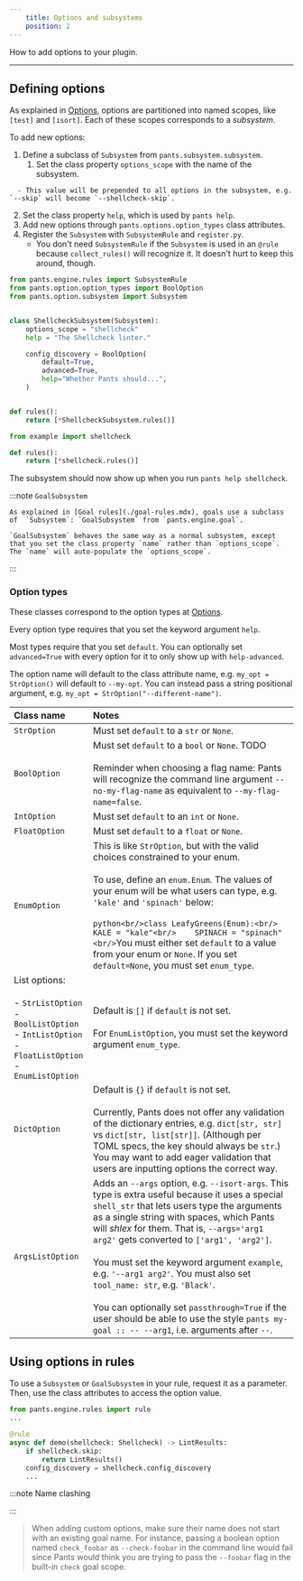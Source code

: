 ```yaml
---
    title: Options and subsystems
    position: 2
---
```


How to add options to your plugin.

---

## Defining options

As explained in [Options](../../using-pants/key-concepts/options.mdx), options are partitioned into named scopes, like `[test]` and `[isort]`. Each of these scopes corresponds to a _subsystem_.

To add new options:

1. Define a subclass of `Subsystem` from `pants.subsystem.subsystem`.
   1. Set the class property `options_scope` with the name of the subsystem.

```
  - This value will be prepended to all options in the subsystem, e.g. `--skip` will become `--shellcheck-skip`.
```

2. Set the class property `help`, which is used by `pants help`.
3. Add new options through `pants.options.option_types` class attributes.
4. Register the `Subsystem` with `SubsystemRule` and `register.py`.
   - You don't need `SubsystemRule` if the `Subsystem` is used in an `@rule` because `collect_rules()` will recognize it. It doesn't hurt to keep this around, though.

```python title="pants-plugins/example/shellcheck.py"
from pants.engine.rules import SubsystemRule
from pants.option.option_types import BoolOption
from pants.option.subsystem import Subsystem


class ShellcheckSubsystem(Subsystem):
    options_scope = "shellcheck"
    help = "The Shellcheck linter."

    config_discovery = BoolOption(
        default=True,
        advanced=True,
        help="Whether Pants should...",
    )


def rules():
    return [*ShellcheckSubsystem.rules()]
```

```python title="pants-plugins/example/register.py"
from example import shellcheck

def rules():
    return [*shellcheck.rules()]
```

The subsystem should now show up when you run `pants help shellcheck`.

:::note `GoalSubsystem`

    As explained in [Goal rules](./goal-rules.mdx), goals use a subclass of  `Subsystem`: `GoalSubsystem` from `pants.engine.goal`.

    `GoalSubsystem` behaves the same way as a normal subsystem, except that you set the class property `name` rather than `options_scope`. The `name` will auto-populate the `options_scope`.

:::

### Option types

These classes correspond to the option types at [Options](../../using-pants/key-concepts/options.mdx).

Every option type requires that you set the keyword argument `help`.

Most types require that you set `default`. You can optionally set `advanced=True` with every option
for it to only show up with `help-advanced`.

The option name will default to the class attribute name, e.g. `my_opt = StrOption()` will default to `--my-opt`.
You can instead pass a string positional argument, e.g. `my_opt = StrOption("--different-name")`.

| Class name                                                                                                                             | Notes                                                                                                                                                                                                                                                                                                                                                                                                                                                                                                                                                                               |
| :------------------------------------------------------------------------------------------------------------------------------------- | :---------------------------------------------------------------------------------------------------------------------------------------------------------------------------------------------------------------------------------------------------------------------------------------------------------------------------------------------------------------------------------------------------------------------------------------------------------------------------------------------------------------------------------------------------------------------------------- |
| `StrOption`                                                                                                                            | Must set `default` to a `str` or `None`.                                                                                                                                                                                                                                                                                                                                                                                                                                                                                                                                            |
| `BoolOption`                                                                                                                           | Must set `default` to a `bool` or `None`. TODO <br/> <br/>Reminder when choosing a flag name: Pants will recognize the command line argument `--no-my-flag-name` as equivalent to `--my-flag-name=false`.                                                                                                                                                                                                                                                                                                                                                                           |
| `IntOption`                                                                                                                            | Must set `default` to an `int` or `None`.                                                                                                                                                                                                                                                                                                                                                                                                                                                                                                                                           |
| `FloatOption`                                                                                                                          | Must set `default` to a `float` or `None`.                                                                                                                                                                                                                                                                                                                                                                                                                                                                                                                                          |
| `EnumOption`                                                                                                                           | This is like `StrOption`, but with the valid choices constrained to your enum. <br/> <br/>To use, define an `enum.Enum`. The values of your enum will be what users can type, e.g. `'kale'` and `'spinach'` below: <br/> <br/>`python<br/>class LeafyGreens(Enum):<br/>    KALE = "kale"<br/>    SPINACH = "spinach"<br/>`You must either set `default` to a value from your enum or `None`. If you set `default=None`, you must set `enum_type`.                                                                                                                                   |
| List options: <br/> <br/>- `StrListOption`<br/>- `BoolListOption`<br/>- `IntListOption`<br/>- `FloatListOption`<br/>- `EnumListOption` | Default is `[]` if `default` is not set. <br/> <br/>For `EnumListOption`, you must set the keyword argument `enum_type`.                                                                                                                                                                                                                                                                                                                                                                                                                                                            |
| `DictOption`                                                                                                                           | Default is `{}` if `default` is not set. <br/> <br/>Currently, Pants does not offer any validation of the dictionary entries, e.g. `dict[str, str]` vs `dict[str, list[str]]`. (Although per TOML specs, the key should always be `str`.) You may want to add eager validation that users are inputting options the correct way.                                                                                                                                                                                                                                                    |
| `ArgsListOption`                                                                                                                       | Adds an `--args` option, e.g. `--isort-args`. This type is extra useful because it uses a special `shell_str` that lets users type the arguments as a single string with spaces, which Pants will _shlex_ for them. That is, `--args='arg1 arg2'` gets converted to `['arg1', 'arg2']`. <br/> <br/>You must set the keyword argument `example`, e.g. `'--arg1 arg2'`. You must also set `tool_name: str`, e.g. `'Black'`. <br/> <br/>You can optionally set `passthrough=True` if the user should be able to use the style `pants my-goal :: -- --arg1`, i.e. arguments after `--`. |

## Using options in rules

To use a `Subsystem` or `GoalSubsystem` in your rule, request it as a parameter. Then, use the class attributes to access the option value.

```python
from pants.engine.rules import rule
...

@rule
async def demo(shellcheck: Shellcheck) -> LintResults:
    if shellcheck.skip:
        return LintResults()
    config_discovery = shellcheck.config_discovery
    ...
```

:::note Name clashing

:::

> When adding custom options, make sure their name does not start with an existing goal name. For instance, passing a boolean option named `check_foobar` as `--check-foobar` in the command line would fail since Pants would think you are trying to pass the `--foobar` flag in the built-in `check` goal scope.


